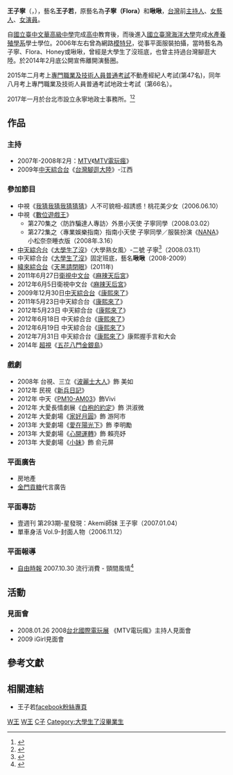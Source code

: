 {{藝人
| 姓名 = 王子若
| 類型 = 女藝人
| 圖片 = Florawang.jpg
| 圖片尺寸 = 
| 圖片簡介 = 王子若、啾啾
| 本名 = 王子寧
| 英文名 = Flora Wang
| 暱稱 = 子若
| 其他藝名 = 子寧、啾啾
| 國籍 = {{ROC}}
| 出生日期 = {{birth_date_and_age|1984|9|10}}
| 出生地= {{TWN}}
| 職業 = [[地政士|地政士]]、[[女藝人|女藝人]]、[[女演員|女演員]]
| 語言 = [[國語|國語]]、[[英語|英語]]
| 教育程度 = [[國立臺灣海洋大學|國立臺灣海洋大學]][[水產養殖學系|水產養殖學系]]
| 出道日期 = 2006年
| 代表作 = 
| 活躍年代 = 2006年至2014年
| 唱片公司 =
| 經紀公司 = 
| 網站 = [https://www.facebook.com/Florawang0910]
}}

'''王子寧'''（'''{{lang-en|Flora Wang}}'''，{{bd|1984年|9月10日|catIdx=W王}}），藝名'''王子若'''，原藝名為'''子寧（Flora）'''和'''啾啾'''，[[台灣|台灣]]前[[主持人|主持人]]、[[女藝人|女藝人]]、[[女演員|女演員]]。

自[[國立臺中文華高級中學|國立臺中文華高級中學]]完成[[高中|高中]]教育後，而後進入[[國立臺灣海洋大學|國立臺灣海洋大學]]完成[[水產養殖學系|水產養殖學系]]學士學位。2006年左右曾為網路[[模特兒|模特兒]]，從事平面服裝拍攝，當時藝名為子寧、Flora、Honey或啾啾，曾經是大學生了沒班底，也曾主持過台灣腳逛大陸。於2014年2月底公開宣佈離開演藝圈。

2015年二月考上[[專門職業及技術人員考試|專門職業及技術人員普通考試]]不動產經紀人考試(第47名)，同年八月考上專門職業及技術人員普通考試地政士考試（第66名）。

2017年一月於台北市設立永寧地政士事務所。<ref>{{Cite web |url=https://star.ettoday.net/news/359781 |title=《大學生》啾啾王子若無預警退演藝圈　轉行想考地政士 |accessdate=2018-08-05 |archive-date=2018-08-06 |archive-url=https://web.archive.org/web/20180806024623/https://star.ettoday.net/news/359781 |dead-url=no }}</ref><ref>{{Cite web |url=https://star.ettoday.net/news/329505 |title=「啾啾」王子若宣告退出演藝圈　最後錄影淚灑攝影棚 |accessdate=2018-08-05 |archive-date=2018-08-06 |archive-url=https://web.archive.org/web/20180806024554/https://star.ettoday.net/news/329505 |dead-url=no }}</ref>

== 作品 ==
=== 主持 ===
*2007年-2008年2月：[[MTV|MTV]]《[[MTV電玩瘋|MTV電玩瘋]]》
*2009年[[中天綜合台|中天綜合台]]《[[台灣腳逛大陸|台灣腳逛大陸]]》-江西

=== 參加節目===
 
*中視《[[我猜我猜我猜猜猜|我猜我猜我猜猜猜]]》人不可貌相-超誘惑！桃花美少女（2006.06.10）
*中視《[[數位遊戲王|數位遊戲王]]》
**第270集之〈防詐騙達人專訪〉外景小天使 子寧同學（2008.03.02）
**第272集之〈專業娛樂指南〉指南小天使 子寧同學／服裝扮演《[[NANA|NANA]]》小松奈奈睡衣版（2008年.3.16）
*[[中天綜合台|中天綜合台]]《[[大學生了沒|大學生了沒]]》〈大學熟女風〉-二號 子寧<ref name="college">{{cite web| title = 大學生了沒3/11(二)大學熟女風| publisher = 《大學生了沒》節目列表| url = http://blog.xuite.net/cti.college/blog/16061101| accessdate = 2008-03-11| archive-date = 2009-02-26| archive-url = https://web.archive.org/web/20090226205413/http://blog.xuite.net/cti.college/blog/16061101| dead-url = no}}</ref>（2008.03.11）
*中天綜合台《[[大學生了沒|大學生了沒]]》固定班底，藝名'''啾啾'''（2008-2009）
*[[緯來綜合台|緯來綜合台]]《[[天黑請閉眼|天黑請閉眼]]》(2011年)
*2011年6月27日[[衛視中文台|衛視中文台]]《[[麻辣天后宮|麻辣天后宮]]》
*2012年6月5日衛視中文台《[[麻辣天后宮|麻辣天后宮]]》
*2009年12月30日[[中天綜合台|中天綜合台]]《[[康熙來了|康熙來了]]》
*2011年5月23日中天綜合台《[[康熙來了|康熙來了]]》
*2012年5月23日 中天綜合台《[[康熙來了|康熙來了]]》
*2012年6月18日 中天綜合台《[[康熙來了|康熙來了]]》
*2012年6月19日 中天綜合台《[[康熙來了|康熙來了]]》
*2012年7月31日 中天綜合台《[[康熙來了|康熙來了]]》康熙握手言和大会
*2014年 [[超視|超視]]《[[五花八門金銀島|五花八門金銀島]]》

=== 戲劇 ===
*2008年 台視、三立《[[波麗士大人|波麗士大人]]》飾 美如
*2012年 民視《[[新兵日記|新兵日記]]》
*2012年 中天《[[PM10-AM03|PM10-AM03]]》飾Vivi
*2012年 大愛長情劇展《[[白袍的約定|白袍的約定]]》飾 洪淑微
*2012年 大愛劇場《[[家好月圓_(大愛劇場)|家好月圓]]》飾  游阿市
*2013年 大愛劇場《[[愛在陽光下_(電視劇)|愛在陽光下]]》飾  李明勵
*2013年 大愛劇場《[[心開運轉|心開運轉]]》飾  賴亮妤
*2013年 大愛劇場《[[小妹|小妹]]》飾  俞元屏

=== 平面廣告 ===
*房地產
*[[金門貢糖|金門貢糖]]代言廣告

=== 平面專訪 ===
*壹週刊 第293期-星發現：Akemi師妹 王子寧（2007.01.04）
*單車身活 Vol.9-封面人物（2006.11.12）

=== 平面報導 ===
*[[自由時報|自由時報]] 2007.10.30 流行消費 - 頸間風情<ref name="libertytimes">{{cite web| title = 自由時報 流行消費-頸間風情| publisher = [[自由時報|自由時報]]| url = http://www.libertytimes.com.tw/2007/new/oct/30/today-fashion10.htm| accessdate = 2008-02-04| archive-date = 2007-11-02| archive-url = https://web.archive.org/web/20071102112632/http://www.libertytimes.com.tw/2007/new/oct/30/today-fashion10.htm| dead-url = no}}</ref>

== 活動 ==
=== 見面會 ===
*2008.01.26 2008[[台北國際電玩展|台北國際電玩展]] 《MTV電玩瘋》主持人見面會
*2009 iGirl見面會

==參考文獻==
{{reflist}}

== 相關連結 ==
*{{zh-tw}}王子若[https://www.facebook.com/Florawang0910 facebook粉絲專頁] {{Wayback|url=https://www.facebook.com/Florawang0910 |date=20200405005125 }}

{{大學生了沒}}

[[Category:台灣電視女演員|W王]]
[[Category:台灣電視主持人|W王]]
[[Category:王姓|C子]]
[[Category:大學生了沒畢業生|Category:大學生了沒畢業生]]